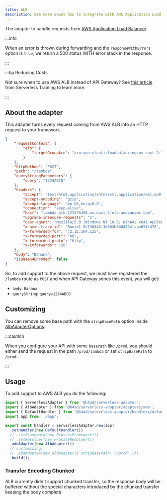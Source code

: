 ---
title: ALB
description: See more about how to integrate with AWS Application Load Balancer.
---

The adapter to handle requests from [AWS Application Load Balancer](https://docs.aws.amazon.com/lambda/latest/dg/services-alb.html).

:::info

When an error is thrown during forwarding and the `responseWithErrors` option is `true`, we return a 500 status WITH error stack in the response.

:::

:::tip Reducing Costs

Not sure when to use AWS ALB instead of API Gateway? See [this article](https://serverless-training.com/articles/save-money-by-replaceing-api-gateway-with-application-load-balancer/) from Serverless Training to learn more.

:::

## About the adapter

This adapter turns every request coming from AWS ALB into an HTTP request to your framework.

```json title="alb-event-example.json"
{
    "requestContext": {
        "elb": {
            "targetGroupArn": "arn:aws:elasticloadbalancing:us-east-2:123456789012:targetgroup/lambda-279XGJDqGZ5rsrHC2Fjr/49e9d65c45c6791a"
        }
    },
    "httpMethod": "POST",
    "path": "/lambda",
    "queryStringParameters": {
        "query": "1234ABCD"
    },
    "headers": {
        "accept": "text/html,application/xhtml+xml,application/xml;q=0.9,image/webp,image/apng,*/*;q=0.8",
        "accept-encoding": "gzip",
        "accept-language": "en-US,en;q=0.9",
        "connection": "keep-alive",
        "host": "lambda-alb-123578498.us-east-2.elb.amazonaws.com",
        "upgrade-insecure-requests": "1",
        "user-agent": "Mozilla/5.0 (Windows NT 10.0; Win64; x64) AppleWebKit/537.36 (KHTML, like Gecko) Chrome/71.0.3578.98 Safari/537.36",
        "x-amzn-trace-id": "Root=1-5c536348-3d683b8b04734faae651f476",
        "x-forwarded-for": "72.12.164.125",
        "x-forwarded-port": "80",
        "x-forwarded-proto": "http",
        "x-imforwards": "20"
    },
    "body": "Banana",
    "isBase64Encoded": false
}
```

So, to add support to the above request, we must have registered the `/lambda` route as `POST` and when API Gateway sends this event, you will get:

- `body`: `Banana`
- `queryString`: `query=1234ABCD`

## Customizing

You can remove some base path with the `stripBasePath` option inside [AlbAdapterOptions](/docs/api/Adapters/AWS/AlbAdapter/AlbAdapterOptions).

:::caution

When you configure your API with some `basePath` like `/prod`, you should either send the request in the path `/prod/lambda` or set `stripBasePath` to `/prod`.

:::

## Usage

To add support to AWS ALB you do the following:

```ts title="index.ts"
import { ServerlessAdapter } from '@h4ad/serverless-adapter';
import { AlbAdapter } from '@h4ad/serverless-adapter/adapters/aws';
import { DefaultHandler } from '@h4ad/serverless-adapter/handlers/default';
import app from './app';

export const handler = ServerlessAdapter.new(app)
  .setHandler(new DefaultHandler())
  // .setFramework(new ExpressFramework())
  // .setResolver(new PromiseResolver())
  .addAdapter(new AlbAdapter())
  // customizing:
  // .addAdapter(new AlbAdapter({ stripBasePath: '/prod' }))
  .build();
```

### Transfer Encoding Chunked

ALB currently didn't support chunked transfer, so the response body will be buffered
without the special characters introduced by the chunked transfer keeping the body complete.
